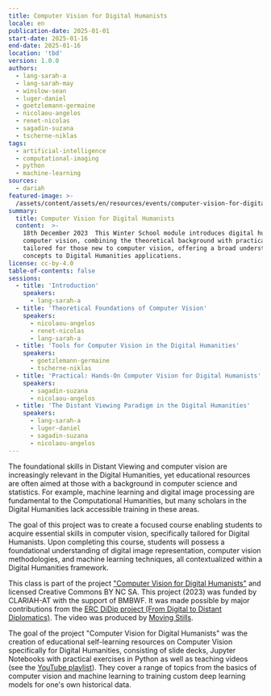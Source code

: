 ```yaml
---
title: Computer Vision for Digital Humanists
locale: en
publication-date: 2025-01-01
start-date: 2025-01-16
end-date: 2025-01-16
location: 'tbd'
version: 1.0.0
authors:
  - lang-sarah-a
  - lang-sarah-may
  - winslow-sean
  - luger-daniel
  - goetzlemann-germaine
  - nicolaou-angelos
  - renet-nicolas
  - sagadin-suzana
  - tscherne-niklas
tags:
  - artificial-intelligence
  - computational-imaging
  - python
  - machine-learning
sources:
  - dariah
featured-image: >-
  /assets/content/assets/en/resources/events/computer-vision-for-digital-humanists/robotscanningcat_2b.png
summary:
  title: Computer Vision for Digital Humanists
  content:  >-
    18th December 2023  This Winter School module introduces digital humanists to
    computer vision, combining the theoretical background with practical skills. It is
    tailored for those new to computer vision, offering a broad understanding of basic
    concepts to Digital Humanities applications.
license: cc-by-4.0
table-of-contents: false
sessions:
  - title: 'Introduction'
    speakers:
      - lang-sarah-a
  - title: 'Theoretical Foundations of Computer Vision'
    speakers:
      - nicolaou-angelos
      - renet-nicolas
      - lang-sarah-a
  - title: 'Tools for Computer Vision in the Digital Humanities'
    speakers:
      - goetzlemann-germaine
      - tscherne-niklas
  - title: 'Practical: Hands-On Computer Vision for Digital Humanists'
    speakers:
      - sagadin-suzana
      - nicolaou-angelos
  - title: 'The Distant Viewing Paradigm in the Digital Humanities'
    speakers:
      - lang-sarah-a
      - luger-daniel
      - sagadin-suzana
      - nicolaou-angelos
---
```

The foundational skills in Distant Viewing and computer vision are increasingly relevant in the Digital Humanities, yet educational resources are often aimed at those with a background in computer science and statistics. For example, machine learning and digital image processing are fundamental to the Computational Humanities, but many scholars in the Digital Humanities lack accessible training in these areas.

The goal of this project was to create a focused course enabling students to acquire essential skills in computer vision, specifically tailored for Digital Humanists. Upon completing this course, students will possess a foundational understanding of digital image representation, computer vision methodologies, and machine learning techniques, all contextualized within a Digital Humanities framework.

This class is part of the project ["Computer Vision for Digital Humanists"](https://dha.acdh.oeaw.ac.at/en/computer-vision-digital-humanists) and licensed Creative Commons BY NC SA. This project (2023) was funded by CLARIAH-AT with the support of BMBWF. It was made possible by major contributions from the [ERC DiDip project (From Digital to Distant Diplomatics)](https://didip.hypotheses.org/). The video was produced by [Moving Stills](https://www.moving-stills.com/).

The goal of the project "Computer Vision for Digital Humanists" was the creation of educational self-learning resources on Computer Vision specifically for Digital Humanities, consisting of slide decks, Jupyter Notebooks with practical exercises in Python as well as teaching videos (see the [YouTube playlist](https://youtu.be/WOPf5jY68uY?si=k78F3ffOxbYQOuWn)). They cover a range of topics from the basics of computer vision and machine learning to training custom deep learning models for one's own historical data.
